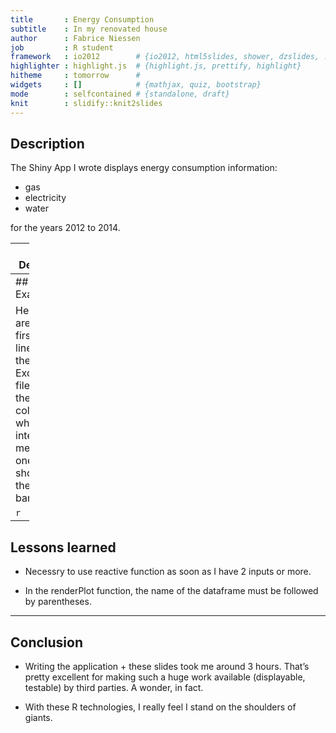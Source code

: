 ```yaml
---
title       : Energy Consumption
subtitle    : In my renovated house
author      : Fabrice Niessen
job         : R student
framework   : io2012        # {io2012, html5slides, shower, dzslides, ...}
highlighter : highlight.js  # {highlight.js, prettify, highlight}
hitheme     : tomorrow      #
widgets     : []            # {mathjax, quiz, bootstrap}
mode        : selfcontained # {standalone, draft}
knit        : slidify::knit2slides
---
```


## Description

The Shiny App I wrote displays energy consumption information:

- gas
- electricity
- water

for the years 2012 to 2014.

---
## Details

Every Sunday, I write down in an Excel sheet the figures displayed by the
different meters.

These data are diffed, week by week, so that I get the week's consumption.

Further more, a formula is applied to compute an estimate price (expressed in
EUR) for the week's consumption.

---
## Example

Here are the first 10 lines of the Excel file (for the columns which interest
me, the ones I show in the barplot):

```r

```

---
## Lessons learned

- Necessry to use reactive function as soon as I have 2 inputs or more.

- In the renderPlot function, the name of the dataframe must be followed by
  parentheses.

---
## Conclusion

- Writing the application + these slides took me around 3 hours.
  That's pretty excellent for making such a huge work available (displayable,
  testable) by third parties.  A wonder, in fact.

- With these R technologies, I really feel I stand on the shoulders of giants.

